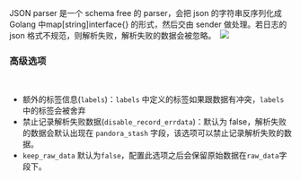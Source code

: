 JSON parser 是一个 schema free 的 parser，会把 json 的字符串反序列化成 Golang 中map[string]interface{} 的形式，然后交由 sender 做处理。若日志的 json 格式不规范，则解析失败，解析失败的数据会被忽略。
​
![](https://pandora-kibana.qiniu.com/jsonparser.png)
​
### **高级选项**
​
  * 额外的标签信息(`labels`)：`labels` 中定义的标签如果跟数据有冲突，`labels` 中的标签会被舍弃
​
  * 禁止记录解析失败数据(`disable_record_errdata`)：默认为 false，解析失败的数据会默认出现在 `pandora_stash` 字段，该选项可以禁止记录解析失败的数据。
​
  * `keep_raw_data` 默认为`false`，配置此选项之后会保留原始数据在`raw_data`字段下。